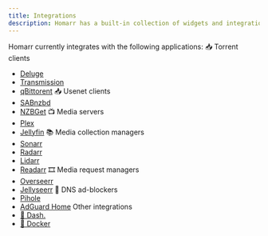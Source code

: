 ```yaml
---
title: Integrations
description: Homarr has a built-in collection of widgets and integrations that connect to your applications and enable you to control them directly from your dashboards
---
```



Homarr currently integrates with the following applications:
📥 Torrent clients
- [Deluge](https://homarr.dev/docs/management/integrations/torrent-deluge)
- [Transmission](https://homarr.dev/docs/management/integrations/torrent-transmission)
- [qBittorent](https://homarr.dev/docs/management/integrations/torrent-qbittorrent)
📥 Usenet clients
- [SABnzbd](https://homarr.dev/docs/management/integrations/usenet-sabnzbd)
- [NZBGet](https://homarr.dev/docs/management/integrations/usenet-nzbget)
📺 Media servers
- [Plex](https://homarr.dev/docs/management/integrations/media-server-plex)
- [Jellyfin](https://homarr.dev/docs/management/integrations/media-server-jellyfin)
📚 Media collection managers
- [Sonarr](https://homarr.dev/docs/management/integrations/servarr-sonarr)
- [Radarr](https://homarr.dev/docs/management/integrations/servarr-radarr)
- [Lidarr](https://homarr.dev/docs/management/integrations/servarr-lidarr)
- [Readarr](https://homarr.dev/docs/management/integrations/servarr-readarr)
🎞️ Media request managers
- [Overseerr](https://homarr.dev/docs/management/integrations/media-requester/)
- [Jellyseerr](https://homarr.dev/docs/management/integrations/media-requester/)
🚫 DNS ad-blockers
- [Pihole](https://homarr.dev/docs/management/integrations/dns-pihole)
- [AdGuard Home](https://homarr.dev/docs/management/integrations/dns-adguard-home)
Other integrations
- [🔌 Dash.](https://homarr.dev/docs/management/integrations/hardware-dash)
- [🐳 Docker](https://homarr.dev/docs/management/integrations/containers-docker)